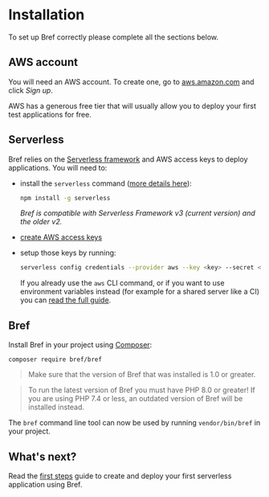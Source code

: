 
# Installation

To set up Bref correctly please complete all the sections below.

## AWS account

You will need an AWS account. To create one, go to [aws.amazon.com](https://aws.amazon.com/) and click *Sign up*.

AWS has a generous free tier that will usually allow you to deploy your first test applications for free.

## Serverless

Bref relies on the [Serverless framework](https://serverless.com/) and AWS access keys to deploy applications. You will need to:

- install the `serverless` command ([more details here](https://serverless.com/framework/docs/providers/aws/guide/quick-start/)):

    ```bash
    npm install -g serverless
    ```
  
    _Bref is compatible with Serverless Framework v3 (current version) and the older v2._

- [create AWS access keys](/docs/installation/aws-keys.md)

- setup those keys by running:

    ```bash
    serverless config credentials --provider aws --key <key> --secret <secret>
    ```

    If you already use the `aws` CLI command, or if you want to use environment variables instead (for example for a shared server like a CI) you can [read the full guide](https://serverless.com/framework/docs/providers/aws/guide/credentials#using-aws-access-keys).

## Bref

Install Bref in your project using [Composer](https://getcomposer.org/):

```
composer require bref/bref
```

> Make sure that the version of Bref that was installed is 1.0 or greater.

> To run the latest version of Bref you must have PHP 8.0 or greater! If you are using PHP 7.4 or less, an outdated version of Bref will be installed instead.

The `bref` command line tool can now be used by running `vendor/bin/bref` in your project.

## What's next?

Read the [first steps](/docs/first-steps.mdx) guide to create and deploy your first serverless application using Bref.
